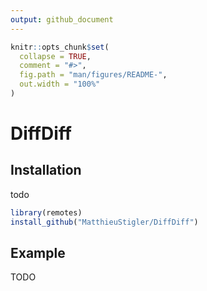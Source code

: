 ```yaml
---
output: github_document
---
```


<!-- README.md is generated from README.Rmd. Please edit that file -->

```r
knitr::opts_chunk$set(
  collapse = TRUE,
  comment = "#>",
  fig.path = "man/figures/README-",
  out.width = "100%"
)
```

# DiffDiff


## Installation

todo

``` r
library(remotes)
install_github("MatthieuStigler/DiffDiff")
```

## Example

TODO 


